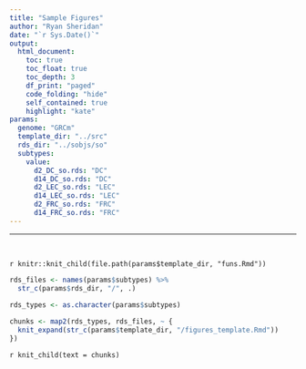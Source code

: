 ```yaml
---
title: "Sample Figures"
author: "Ryan Sheridan"
date: "`r Sys.Date()`"
output:
  html_document:
    toc: true
    toc_float: true
    toc_depth: 3
    df_print: "paged"
    code_folding: "hide"
    self_contained: true
    highlight: "kate"
params:
  genome: "GRCm"
  template_dir: "../src"
  rds_dir: "../sobjs/so"
  subtypes:
    value:
      d2_DC_so.rds: "DC"
      d14_DC_so.rds: "DC"
      d2_LEC_so.rds: "LEC"
      d14_LEC_so.rds: "LEC"
      d2_FRC_so.rds: "FRC"
      d14_FRC_so.rds: "FRC"
---
```


---

<br>

`r knitr::knit_child(file.path(params$template_dir, "funs.Rmd"))`

```r

rds_files <- names(params$subtypes) %>%
  str_c(params$rds_dir, "/", .)
  
rds_types <- as.character(params$subtypes)

chunks <- map2(rds_types, rds_files, ~ {
  knit_expand(str_c(params$template_dir, "/figures_template.Rmd"))
})

```

`r knit_child(text = chunks)`

